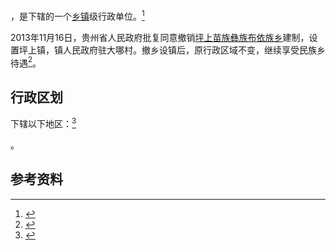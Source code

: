 {{中国乡级行政区|52/04/22/202/000}}

'''{{PAGENAMEBASE}}'''，是{{PRC admin/fullname|52/04/22/202/000|3}}下辖的一个[[乡镇|乡镇]]级行政单位。<ref>{{PRC admin/ref sgc|{{PRC admin/parent|52/04/22/202/000}}}}</ref>

2013年11月16日，贵州省人民政府批复同意撤销[[坪上苗族彝族布依族乡|坪上苗族彝族布依族乡]]建制，设置坪上镇，镇人民政府驻大哪村。撤乡设镇后，原行政区域不变，继续享受民族乡待遇<ref>{{Cite web |url=http://www.gzgov.gov.cn/zyzxyll/zcfg/zfwj/qfh/201508/t20150814_5806.html |title=省人民政府关于同意普定县坪上苗族彝族布依族乡撤乡设镇的批复（黔府函〔2013〕240号） |accessdate=2017-09-03 |archive-date=2017-09-04 |archive-url=https://web.archive.org/web/20170904012746/http://www.gzgov.gov.cn/zyzxyll/zcfg/zfwj/qfh/201508/t20150814_5806.html |dead-url=no }}</ref>。

== 行政区划 ==

{{PAGENAMEBASE}}下辖以下地区：<ref>{{PRC admin/ref sgc|52/04/22/202/000}}</ref>

{{PRC admin/children|52/04/22/202/000}}。

== 参考资料 ==

{{reflist}}

{{贵州行政区划小作品}}
{{PRC admin/navcat|52/04/22/202/000}}